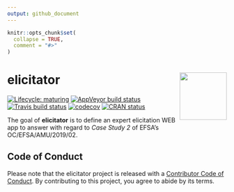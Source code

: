 ```yaml
---
output: github_document
---
```


<!-- README.md is generated from README.Rmd. Please edit that file -->

```r
knitr::opts_chunk$set(
  collapse = TRUE,
  comment = "#>"
)
```

# elicitator <img src='man/figures/logo.PNG' align="right" height="108.5" />

<!-- badges: start -->
[![Lifecycle: maturing](https://img.shields.io/badge/lifecycle-maturing-blue.svg)](https://www.tidyverse.org/lifecycle/#maturing)
[![AppVeyor build status](https://ci.appveyor.com/api/projects/status/github/UBESP-DCTV/elicitator?branch=master&svg=true)](https://ci.appveyor.com/project/UBESP-DCTV/elicitator)
[![Travis build status](https://travis-ci.com/UBESP-DCTV/elicitator.svg?token=LB47B8iKQhmYmrAuxwVQ&branch=master)](https://travis-ci.com/UBESP-DCTV/elicitator)
[![codecov](https://codecov.io/gh/UBESP-DCTV/elicitator/branch/master/graph/badge.svg?token=D2miWGCuKh)](https://codecov.io/gh/UBESP-DCTV/elicitator)
[![CRAN status](https://www.r-pkg.org/badges/version/elicitator)](https://CRAN.R-project.org/package=elicitator)
<!-- badges: end -->

The goal of **elicitator** is to define an expert elicitation WEB app to
answer with regard to _Case Study 2_ of EFSA's OC/EFSA/AMU/2019/02.


## Code of Conduct

Please note that the elicitator project is released with a [Contributor Code of Conduct](https://contributor-covenant.org/version/1/0/0/CODE_OF_CONDUCT.html). By contributing to this project, you agree to abide by its terms.

